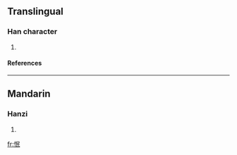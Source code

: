 ==Translingual==
===Han character===
{{Han char|rn=61|rad=心|as=05|sn=8|four=9704<sub>7</sub>|canj=心口女心 (PRVP)}}
# {{defn|Han|sort=心05}}
====References====
{{Han ref|kx=0379.140|dkj=10428|dj=0707.220|hdz=42288.020|uh=600B|ud=24587|bh=CC7E|bd=52350}}
----
==Mandarin==
===Hanzi===
{{cmn-hanzi|pin=[[mín]] ([[min2]])|wg=min<sup>2</sup>}}
# {{defn|Mandarin}}

[[fr:怋]]